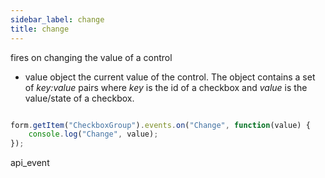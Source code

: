 ```yaml
---
sidebar_label: change
title: change
---
```



          


<Short>
 fires on changing the value of a control
 


</Short>



- value     object     the current value of the control. The object contains a set of <i>key:value</i> pairs where <i>key</i> is the id of a checkbox and <i>value</i> is the value/state of a checkbox.


~~~js

form.getItem("CheckboxGroup").events.on("Change", function(value) {
    console.log("Change", value);
});


~~~
 api_event

<Descr>





</Descr>

